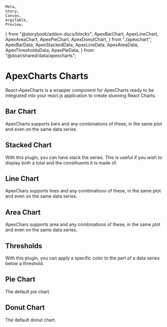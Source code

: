     Meta,
    Story,
    Canvas,
    ArgsTable,
    Preview,
} from "@storybook/addon-docs/blocks";
    ApexBarChart,
    ApexLineChart,
    ApexAreaChart,
    ApexPieChart,
    ApexDonutChart,
} from "./apexchart";
    ApexBarData,
    ApexStackedData,
    ApexLineData,
    ApexAreaData,
    ApexThresholdsData,
    ApexPieData,
} from "@doar/shared/data/apexcharts";

<Meta title="Charts/ApexCharts" />

# ApexCharts Charts

<p class="sbdocs-desc">
    React-ApexCharts is a wrapper component for ApexCharts ready to be
    integrated into your react.js application to create stunning React Charts.
</p>

## Bar Chart

ApexCharts supports bars and any combinations of these, in the same plot and even on the same data series.

<Preview withToolbar>
    <Story name="Bar Chart">
        <ApexBarChart
            options={ApexBarData.options}
            series={ApexBarData.series}
            height="350px"
            width="100%"
        />
    </Story>
</Preview>

## Stacked Chart

With this plugin, you can have stack the series. This is useful if you wish to display both a total and the constituents it is made of.

<Preview withToolbar>
    <Story name="Stacked Chart">
        <ApexBarChart
            options={ApexStackedData.options}
            series={ApexStackedData.series}
            height="350px"
            width="100%"
        />
    </Story>
</Preview>

## Line Chart

ApexChars supports lines and any combinations of these, in the same plot and even on the same data series.

<Preview withToolbar>
    <Story name="Line Chart">
        <ApexLineChart
            options={ApexLineData.options}
            series={ApexLineData.series}
            height="350px"
            width="100%"
        />
    </Story>
</Preview>

## Area Chart

ApexChars supports area and any combinations of these, in the same plot and even on the same data series.

<Preview withToolbar>
    <Story name="Area Chart">
        <ApexAreaChart
            options={ApexAreaData.options}
            series={ApexAreaData.series}
        />
    </Story>
</Preview>

## Thresholds

With this plugin, you can apply a specific color to the part of a data series below a threshold.

<Preview withToolbar>
    <Story name="Thresholds">
        <ApexBarChart
            options={ApexThresholdsData.options}
            series={ApexThresholdsData.series}
            height="350px"
            width="100%"
        />
    </Story>
</Preview>

## Pie Chart

The default pie chart.

<Preview withToolbar>
    <Story name="Pie Chart">
        <ApexPieChart
            options={ApexPieData.options}
            series={ApexPieData.series}
        />
    </Story>
</Preview>

## Donut Chart

The default donut chart.

<Preview withToolbar>
    <Story name="Donut Chart">
        <ApexDonutChart
            options={ApexPieData.options}
            series={ApexPieData.series}
            width={510}
            height={300}
        />
    </Story>
</Preview>
